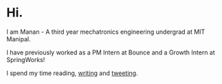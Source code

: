 # Hi.
I am Manan - A third year mechatronics engineering undergrad at MIT Manipal.

I have previously worked as a PM Intern at Bounce and a Growth Intern at SpringWorks!

I spend my time reading, [writing](https://www.mananagarwal.in/blog) and [tweeting](https://twitter.com/manan_0308!).
